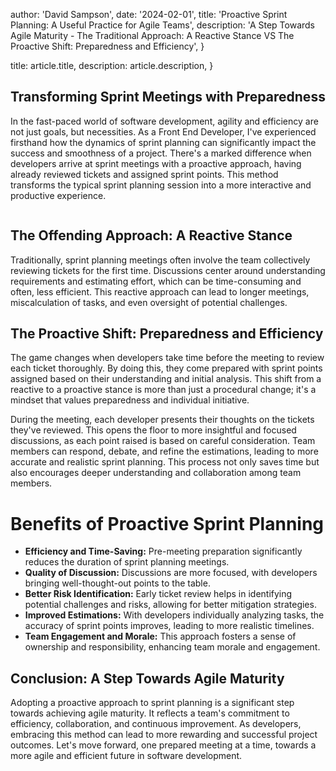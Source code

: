 
  author: 'David Sampson',
  date: '2024-02-01',
  title: 'Proactive Sprint Planning: A Useful Practice for Agile Teams',
  description:
    'A Step Towards Agile Maturity - The Traditional Approach: A Reactive Stance VS The Proactive Shift: Preparedness and Efficiency',
}

  title: article.title,
  description: article.description,
}


## Transforming Sprint Meetings with Preparedness

In the fast-paced world of software development, agility and efficiency are not just goals, but necessities. As a Front End Developer,
I've experienced firsthand how the dynamics of sprint planning can significantly impact the success and smoothness of a project.
There's a marked difference when developers arrive at sprint meetings with a proactive approach, having already reviewed tickets and assigned sprint points.
This method transforms the typical sprint planning session into a more interactive and productive experience.

<Image src={remoteDev} alt="" />

## The Offending Approach: A Reactive Stance

Traditionally, sprint planning meetings often involve the team collectively reviewing tickets for the first time. Discussions center around understanding requirements and estimating effort, which can be time-consuming and often, less efficient. This reactive approach can lead to longer meetings, miscalculation of tasks, and even oversight of potential challenges.

## The Proactive Shift: Preparedness and Efficiency

The game changes when developers take time before the meeting to review each ticket thoroughly. By doing this, they come prepared with sprint points assigned based on their understanding and initial analysis. This shift from a reactive to a proactive stance is more than just a procedural change; it's a mindset that values preparedness and individual initiative.

During the meeting, each developer presents their thoughts on the tickets they've reviewed. This opens the floor to more insightful and focused discussions, as each point raised is based on careful consideration. Team members can respond, debate, and refine the estimations, leading to more accurate and realistic sprint planning. This process not only saves time but also encourages deeper understanding and collaboration among team members.

# Benefits of Proactive Sprint Planning

<ul>
  <li><strong>Efficiency and Time-Saving:</strong> Pre-meeting preparation significantly reduces the duration of sprint planning meetings.</li>
  <li><strong>Quality of Discussion:</strong> Discussions are more focused, with developers bringing well-thought-out points to the table.</li>
  <li><strong>Better Risk Identification:</strong> Early ticket review helps in identifying potential challenges and risks, allowing for better mitigation strategies.</li>
  <li><strong>Improved Estimations:</strong> With developers individually analyzing tasks, the accuracy of sprint points improves, leading to more realistic timelines.</li>
  <li><strong>Team Engagement and Morale:</strong> This approach fosters a sense of ownership and responsibility, enhancing team morale and engagement.</li>
</ul>

## Conclusion: A Step Towards Agile Maturity

Adopting a proactive approach to sprint planning is a significant step towards achieving agile maturity. It reflects a team's commitment to efficiency, collaboration, and continuous improvement. As developers, embracing this method can lead to more rewarding and successful project outcomes. Let's move forward, one prepared meeting at a time, towards a more agile and efficient future in software development.
